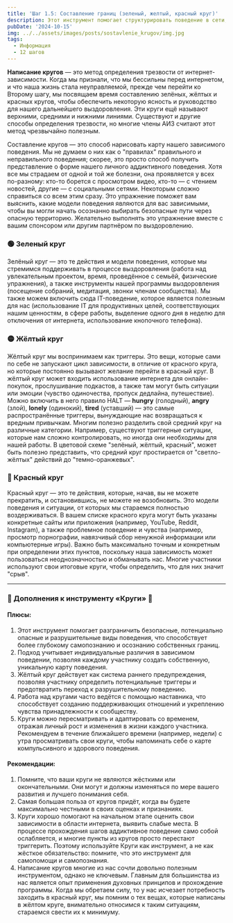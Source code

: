 ```yaml
---
title: 'Шаг 1.5: Составление границ (зеленый, желтый, красный круг)'
description: Этот инструмент помогает структурировать поведение в сети, разграничив безопасные действия, потенциальные триггеры и опасные модели. Зелёный круг включает полезные привычки, жёлтый — предупреждающие сигналы, а красный — деструктивные паттерны.
pubDate: '2024-10-15'
img: ../../assets/images/posts/sostavlenie_krugov/img.jpg
tags:
  - Информация
  - 12 шагов
---
```


**Написание кругов** — это метод определения трезвости от интернет-зависимости. Когда мы признали, что мы бессильны перед интернетом, и что наша жизнь стала неуправляемой, прежде чем перейти ко Второму шагу, мы посвящаем время составлению зелёных, жёлтых и красных кругов, чтобы обеспечить некоторую ясность и руководство для нашего дальнейшего выздоровления. Эти круги ещё называют верхними, средними и нижними линиями. Существуют и другие способы определения трезвости, но многие члены АИЗ считают этот метод чрезвычайно полезным.

Составление кругов — это способ нарисовать карту нашего зависимого поведения. Мы не думаем о них как о "правилах" правильного и неправильного поведения; скорее, это просто способ получить представление о форме нашего личного аддиктивного поведения. Хотя все мы страдаем от одной и той же болезни, она проявляется у всех по-разному: кто-то борется с просмотром видео, кто-то — с чтением новостей, другие — с социальными сетями. Некоторым сложно справиться со всем этим сразу. Это упражнение поможет вам выяснить, какие модели поведения являются для вас зависимыми, чтобы вы могли начать осознанно выбирать безопасные пути через опасную территорию. Желательно выполнять это упражнение вместе с вашим спонсором или другим партнёром по выздоровлению.

### 🟢 Зеленый круг

Зелёный круг — это те действия и модели поведения, которые мы стремимся поддерживать в процессе выздоровления (работа над увлекательным проектом, время, проведённое с семьёй, физические упражнения), а также инструменты нашей программы выздоровления (посещение собраний, медитация, звонки членам сообщества). Мы также можем включить сюда IT-поведение, которое является полезным для нас (использование IT для продуктивных целей, соответствующих нашим ценностям, в сфере работы, выделение одного дня в неделю для отключения от интернета, использование кнопочного телефона).

### 🟡 Жёлтый круг

Жёлтый круг мы воспринимаем как триггеры. Это вещи, которые сами по себе не запускают цикл зависимости, в отличие от красного круга, но которые постоянно вызывают желание перейти в красный круг. В жёлтый круг может входить использование интернета для онлайн-покупок, прослушивание подкастов, а также там могут быть ситуации или эмоции (чувство одиночества, пропуск дедлайна, путешествие). Можно включить в него правило HALT — **hungry** (голодный), **angry** (злой), **lonely** (одинокий), **tired** (уставший) — это самые распространённые триггеры, вынуждающие нас возвращаться к вредным привычкам. Многим полезно разделить свой средний круг на различные категории. Например, существуют триггерные ситуации, которые нам сложно контролировать, но иногда они необходимы для нашей работы. В цветовой схеме "зелёный, жёлтый, красный", может быть полезно представить, что средний круг простирается от "светло-жёлтых" действий до "темно-оранжевых".

### 🔴 Красный круг

Красный круг — это те действия, которые, начав, вы не можете прекратить, и остановившись, не можете не возобновить. Это модели поведения и ситуации, от которых мы стараемся полностью воздерживаться. В вашем списке красного круга могут быть указаны конкретные сайты или приложения (например, YouTube, Reddit, Instagram), а также проблемное поведение и чувства (например, просмотр порнографии, навязчивый сбор ненужной информации или компьютерные игры). Важно быть максимально точным и конкретным при определении этих пунктов, поскольку наша зависимость может пользоваться неоднозначностью и обманывать нас. Многие участники используют свои итоговые круги, чтобы определить, что для них значит "срыв".

---

### 🚥 Дополнения к инструменту «Круги» 🚥

#### Плюсы:

1. Этот инструмент помогает разграничить безопасные, потенциально опасные и разрушительные виды поведения, что способствует более глубокому самопознанию и осознанию собственных границ.
2. Подход учитывает индивидуальные различия в зависимом поведении, позволяя каждому участнику создать собственную, уникальную карту поведения.
3. Жёлтый круг действует как система раннего предупреждения, позволяя участнику определить потенциальные триггеры и предотвратить переход к разрушительному поведению.
4. Работа над кругами часто ведётся с помощью наставника, что способствует созданию поддерживающих отношений и укреплению чувства принадлежности к сообществу.
5. Круги можно пересматривать и адаптировать со временем, отражая личный рост и изменения в жизни каждого участника. Рекомендуем в течение ближайшего времени (например, недели) с утра просматривать свои круги, чтобы напоминать себе о карте компульсивного и здорового поведения.

#### Рекомендации:

1. Помните, что ваши круги не являются жёсткими или окончательными. Они могут и должны изменяться по мере вашего развития и лучшего понимания себя.
2. Самая большая польза от кругов придёт, когда вы будете максимально честными в своих оценках и признаниях.
3. Круги хорошо помогают на начальном этапе оценить свои зависимости в области интернета, выявить слабые места. В процессе прохождения шагов аддиктивное поведение само собой ослабляется, и многие пункты из кругов просто перестают триггерить. Поэтому используйте Круги как инструмент, а не как жёсткое обязательство: помните, что это инструмент для самопомощи и самопознания.
4. Написание кругов многие из нас сочли довольно полезным инструментом, однако не ключевым. Главным для большинства из нас является опыт применения духовных принципов и прохождение программы. Когда мы обретаем силу, то у нас исчезает потребность заходить в красный круг, мы помним о тех вещах, которые написаны в жёлтом круге, внимательно относимся к таким ситуациям, стараемся свести их к минимуму.
